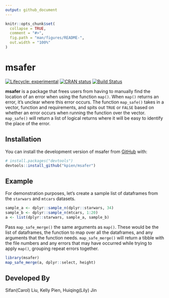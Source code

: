 ```yaml
---
output: github_document
---
```


<!-- README.md is generated from README.Rmd. Please edit that file -->

```r
knitr::opts_chunk$set(
  collapse = TRUE,
  comment = "#>",
  fig.path = "man/figures/README-",
  out.width = "100%"
)
```

# msafer

<!-- badges: start -->
[![Lifecycle:
experimental](https://img.shields.io/badge/lifecycle-experimental-orange.svg)](https://www.tidyverse.org/lifecycle/#experimental)
[![CRAN
status](https://www.r-pkg.org/badges/version/msafer)](https://CRAN.R-project.org/package=msafer)
[![Build Status](https://travis-ci.com/kpien/msafer.svg?branch=master)](https://travis-ci.com/kpien/msafer)
<!-- badges: end -->

**msafer** is a package that frees users from having to manually find the location of an error when using the function `map()`. When `map()` returns an error, it's unclear where this error occurs. The function `map_safe()` takes in a vector, function and requirements, and spits out `TRUE` or `FALSE` based on whether an error occurs when running the function over the vector. `map_safe()` will return a list of logical returns where it will be easy to identify the place of the error. 

## Installation

You can install the development version of msafer from [GitHub](https://github.com/) with:

``` r
# install.packages("devtools")
devtools::install_github("kpien/msafer")
```
## Example

For demonstration purposes, let's create a sample list of dataframes from the `starwars` and `mtcars` datasets.

```r
sample_a <- dplyr::sample_n(dplyr::starwars, 34)
sample_b <- dplyr::sample_n(mtcars, 1:20)
a <- list(dplyr::starwars, sample_a, sample_b)
```

Pass `map_safe_merge()` the same arguments as `map()`. These would be the list of dataframes, the function to map over all the dataframes, and any arguments that the function needs. `map_safe_merge()` will return a tibble with the file numbers and any errors that may have occurred while trying to apply `map()`, grouping repeat errors together.

```r
library(msafer)
map_safe_merge(a, dplyr::select, height)
```

## Developed By
Sifan(Carol) Liu, Kelly Pien, Huiqing(Lily) Jin
